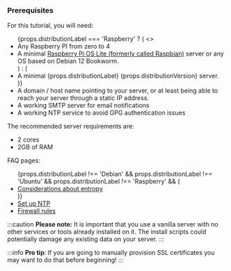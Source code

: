  <h3>Prerequisites</h3>

<div>
    For this tutorial, you will need:
    <ul>
        {props.distributionLabel === 'Raspberry' ? (
            <>
                <li>Any Raspberry PI from zero to 4</li>
                <li>A minimal <a href="https://www.raspberrypi.com/software/operating-systems/">Raspberry Pi OS Lite (formerly called Raspbian)</a> server or any OS based on Debian 12 Bookworm.</li>
            </>
        ) : (
            <li>A minimal {props.distributionLabel} {props.distributionVersion} server.</li>
        )}
        <li>A domain / host name pointing to your server, or at least being able to reach your server through a static IP address.</li>
        <li>A working SMTP server for email notifications</li>
        <li>A working NTP service to avoid GPG authentication issues</li>
    </ul>
</div>



The recommended server requirements are:
- 2 cores
- 2GB of RAM

FAQ pages:

<div>
    <ul>
        {props.distributionLabel !== 'Debian' && props.distributionLabel !== 'Ubuntu' && props.distributionLabel !== 'Raspberry' && (
            <li><a href={"https://help.passbolt.com/faq/hosting/why-haveged-virtual-env"}>Considerations about entropy</a></li>
        )}
    <li><a href={"https://help.passbolt.com/faq/hosting/set-up-ntp"}>Set up NTP</a></li>
    <li><a href={"https://help.passbolt.com/faq/hosting/firewall-rules"}>Firewall rules</a></li>
    </ul>
</div>

:::caution
**Please note:** It is important that you use a vanilla server with no other services or tools already installed on it. The install scripts could potentially damage any existing data on your server.
:::

:::info
**Pro tip**: If you are going to manually provision SSL certificates you may want to do that before beginning!
:::
